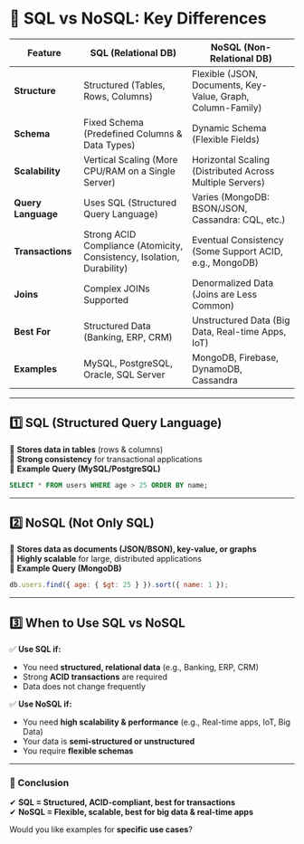 # **📌 SQL vs NoSQL: Key Differences**  

| Feature         | SQL (Relational DB) | NoSQL (Non-Relational DB) |
|----------------|---------------------|---------------------------|
| **Structure**  | Structured (Tables, Rows, Columns) | Flexible (JSON, Documents, Key-Value, Graph, Column-Family) |
| **Schema**     | Fixed Schema (Predefined Columns & Data Types) | Dynamic Schema (Flexible Fields) |
| **Scalability** | Vertical Scaling (More CPU/RAM on a Single Server) | Horizontal Scaling (Distributed Across Multiple Servers) |
| **Query Language** | Uses SQL (Structured Query Language) | Varies (MongoDB: BSON/JSON, Cassandra: CQL, etc.) |
| **Transactions** | Strong ACID Compliance (Atomicity, Consistency, Isolation, Durability) | Eventual Consistency (Some Support ACID, e.g., MongoDB) |
| **Joins** | Complex JOINs Supported | Denormalized Data (Joins are Less Common) |
| **Best For** | Structured Data (Banking, ERP, CRM) | Unstructured Data (Big Data, Real-time Apps, IoT) |
| **Examples** | MySQL, PostgreSQL, Oracle, SQL Server | MongoDB, Firebase, DynamoDB, Cassandra |

---

## **1️⃣ SQL (Structured Query Language)**
🔹 **Stores data in tables** (rows & columns)  
🔹 **Strong consistency** for transactional applications  
🔹 **Example Query (MySQL/PostgreSQL)**
```sql
SELECT * FROM users WHERE age > 25 ORDER BY name;
```

---

## **2️⃣ NoSQL (Not Only SQL)**
🔹 **Stores data as documents (JSON/BSON), key-value, or graphs**  
🔹 **Highly scalable** for large, distributed applications  
🔹 **Example Query (MongoDB)**
```js
db.users.find({ age: { $gt: 25 } }).sort({ name: 1 });
```

---

## **3️⃣ When to Use SQL vs NoSQL**
✅ **Use SQL if:**
- You need **structured, relational data** (e.g., Banking, ERP, CRM)
- Strong **ACID transactions** are required
- Data does not change frequently

✅ **Use NoSQL if:**
- You need **high scalability & performance** (e.g., Real-time apps, IoT, Big Data)
- Your data is **semi-structured or unstructured**
- You require **flexible schemas**

---

### **🎯 Conclusion**
✔ **SQL = Structured, ACID-compliant, best for transactions**  
✔ **NoSQL = Flexible, scalable, best for big data & real-time apps**  

Would you like examples for **specific use cases**?